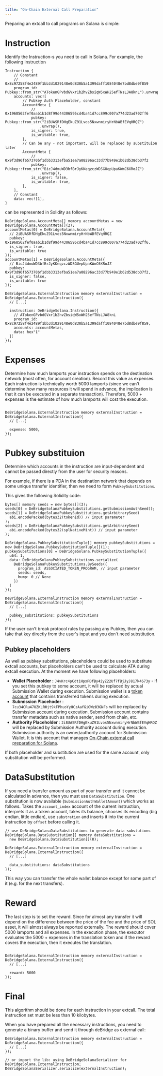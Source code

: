 ```yaml
---
title: "On-Chain External Call Preparation"
---
```


Preparing an extcall to call programs on Solana is simple:

# Instruction
Identify the Instruction-s you need to call in Solana. For example, the following Instruction

```solidity
Instruction {
    // Constant
    // 0x8c97258f4e2489f1bb3d1029148e0d830b5a1399daff1084048e7bd8dbe9f859
    program_id: Pubkey::from_str("ATokenGPvbdGVxr1b2hvZbsiqW5xWH25efTNsLJA8knL").unwrap(),
    accounts: vec![
        // Pubkey Auth Placeholder, constant
        AccountMeta {
            // 0x1968562fef0aab1b1d8f99d44306595cd4ba41d7cc899c007a774d23ad702ff6
            pubkey: Pubkey::from_str("2iBUASRfDHgEkuZ91Lvos5NxwnmiryHrNbWBfEVqHRQZ")
                .unwrap(),
            is_signer: true,
            is_writable: true,
        },
        // Can be any - not important, will be replaced by substituion  later
        AccountMeta {
            // 0x9f3d96f657370bf1dbb3313efba51ea7a08296ac33d77b949e1b62d538db37f2
            pubkey: Pubkey::from_str("BicJ4dmuWD3bfBrJyKKeqzczWDSGUepUpaKWmC6XRoJZ")
                .unwrap(),
            is_signer: false,
            is_writable: true,
        },
    ],
    // Constant
    data: vec![1],
}
```

can be represented in Solidity as follows:

```solidity
DeBridgeSolana.AccountMeta[] memory accountMetas = new DeBridgeSolana.AccountMeta[](2);
accountMetas[0] = DeBridgeSolana.AccountMeta({
  // 2iBUASRfDHgEkuZ91Lvos5NxwnmiryHrNbWBfEVqHRQZ
  pubkey: 0x1968562fef0aab1b1d8f99d44306595cd4ba41d7cc899c007a774d23ad702ff6,
  is_signer: true,
  is_writable: true
});
accountMetas[1] = DeBridgeSolana.AccountMeta({
  // BicJ4dmuWD3bfBrJyKKeqzczWDSGUepUpaKWmC6XRoJZ
  pubkey: 0x9f3d96f657370bf1dbb3313efba51ea7a08296ac33d77b949e1b62d538db37f2,
  is_signer: false,
  is_writable: true
});
    
DeBridgeSolana.ExternalInstruction memory externalInstruction = DeBridgeSolana.ExternalInstruction({
  // [...]

  instruction: DeBridgeSolana.Instruction({
    // ATokenGPvbdGVxr1b2hvZbsiqW5xWH25efTNsLJA8knL
    program_id: 0x8c97258f4e2489f1bb3d1029148e0d830b5a1399daff1084048e7bd8dbe9f859,
    accounts: accountMetas,
    data: hex"1"
  })
});
```

# Expenses
Determine how much lamports your instruction spends on the destination network (most often, for account creation). Record this value as expenses. Each
instruction is technically worth 5000 lamports (since we can't determine how many resources it will spend in advance, the implication is that it can
be executed in a separate transaction). Therefore, 5000 + expenses is the estimate of how much lamports will cost the execution.

```solidity

DeBridgeSolana.ExternalInstruction memory externalInstruction = DeBridgeSolana.ExternalInstruction({
  // [...]
  
  expense: 5000,
});
```

# Pubkey substituion
Determine which accounts in the instruction are input-dependent and cannot be passed directly from the user for security reasons.

For example, if there is a PDA in the destination network that depends on some unique transfer identifier, then we need to form `PubkeySubstitutions`.

This gives the following Solidity code:

```solidity
bytes[] memory seeds = new bytes[](3);
seeds[0] = DeBridgeSolanaPubkeySubstitutions.getSubmissionAuthSeed();
seeds[1] = DeBridgeSolanaPubkeySubstitutions.getArbitrarySeed(
  abi.encodePacked(bytes32(tokenId)) // input parameter
);
seeds[2] = DeBridgeSolanaPubkeySubstitutions.getArbitrarySeed(
  abi.encodePacked(bytes32(splNativeMint)) // input parameter
);
    
DeBridgeSolana.PubkeySubstitutionTuple[] memory pubkeySubstitutions = new DeBridgeSolana.PubkeySubstitutionTuple[](1);
pubkeySubstitutions[0] = DeBridgeSolana.PubkeySubstitutionTuple({
  u64: 1,
  data: DeBridgeSolanaPubkeySubstitutions.serialize(
    DeBridgeSolanaPubkeySubstitutions.BySeeds({
      program_id: ASSOCIATED_TOKEN_PROGRAM, // input parameter
      seeds: seeds,
      bump: 0 // None
    })
  )
});

DeBridgeSolana.ExternalInstruction memory externalInstruction = DeBridgeSolana.ExternalInstruction({
  // [...]
  
  pubkey_substitutions: pubkeySubstitutions
});
```

If the user can't break protocol rules by passing any Pubkey, then you can take that key directly from the user's input and you don't need substitution.

## Pubkey placeholders
As well as pubkey substitutions, placeholders could be used to substitute extcall accounts, but placeholders can't be used to calculate ATA during extcall execution. At the moment we have following placeholders:
- **Wallet Placeholder** : `J4vKrc4pCdtiHpxFDfBy4iyZ22Uf7fBjJyJ817k4673y` - if you set this pubkey to some account, it will be replaced by actual
  Submission Wallet during execution. Submission wallet is a [token
  account](https://github.com/solana-labs/solana-program-library/blob/523156a0cdd9cada27036bd72d326bc40c00f85f/token/program/src/state.rs#L83-L106)
  that contains transferred tokens during execution.
- **Submission Placehoder** : `7cu34CRu47UZKLRHjt9kFPhuoYyHCzAafGiGWz83GNFs` will be replaced by [Submission
  account](https://github.com/debridge-finance/debridge-solana-sdk/blob/5c3f5149504daddab38d5383ae6c8c15efb4235c/src/debridge_accounts.rs#L59-L79)
  during execution. Submission account contains transfer metadata such as native sender, send from chain, etc.
- **Authority Placeholder** : `2iBUASRfDHgEkuZ91Lvos5NxwnmiryHrNbWBfEVqHRQZ` will be replaced by Submission Authority account during execution.
  Submission authority is an owner/authority account for Submission Wallet. It is this account that manages [On-Chain external call preparation for
  Solana](/dev-guides/solana/on-chain-external-call-preparation#expenses).

If both placeholder and substitution are used for the same account, only substitution will be performed.

# DataSubstitution
If you need a transfer amount as part of your transfer and it cannot be calculated in advance, then you must use `DataSubstitution`. One substitution is
now available (`SubmissionAuthWalletAmount`) which works as follows. Takes the `account_index` account of the current instruction, interprets it as a
token account, takes its balance, chooses its encoding (big endian, little endian), use `substration` and inserts it into the current instruction by
`offset` before calling it.

```solidity
// use DeBridgeSolanaDataSubstitutions to generate data substutions
DeBridgeSolana.DataSubstitution[] memory dataSubstitutions = 
  new DeBridgeSolana.DataSubstitution[](0);

DeBridgeSolana.ExternalInstruction memory externalInstruction = DeBridgeSolana.ExternalInstruction({
  // [...]
  
  data_substitutions: dataSubstitutions
});
```

This way you can transfer the whole wallet balance except for some part of it (e.g. for the next transfers).

# Reward
The last step is to set the reward. Since for almost any transfer it will depend on the difference between the price of the fee and the price of SOL
asset, it will almost always be reported externally. The reward should cover 5000 lamports and all expenses. In the execution phase, the executor
evaluates the 5000 + expenses in the translation token and if the reward covers the execution, then it executes the translation.

```solidity

DeBridgeSolana.ExternalInstruction memory externalInstruction = DeBridgeSolana.ExternalInstruction({
  // [...]
  
  reward: 5000
}); 
```

# Final
This algorithm should be done for each instruction in your extcall. The total instruction set must be less than 10 kilobytes.

When you have prepared all the necessary instructions, you need to generate a binary buffer and send it through deBridge as external call:

```solidity
DeBridgeSolana.ExternalInstruction memory externalInstruction = DeBridgeSolana.ExternalInstruction({
  // [...]
}); 

// or import the lib: using DeBridgeSolanaSerializer for DeBridgeSolana.ExternalInstruction;
DeBridgeSolanaSerializer.serialize(externalInstruction);
```
